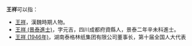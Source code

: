 '''王祥'''可以指：
*[[王祥|王祥]]，漢魏時期人物。
*[[王祥_(景泰進士)|王祥 (景泰進士)]]，字元吉，四川成都府資縣人，景泰二年辛未科進士。
*[[王祥_(1946年)|王祥 (1946年)]]，湖南泰格林纸集团有限公司董事长，第十届全国人大代表
{{disambig|Cat=二字王姓人名消歧義|xiang}}